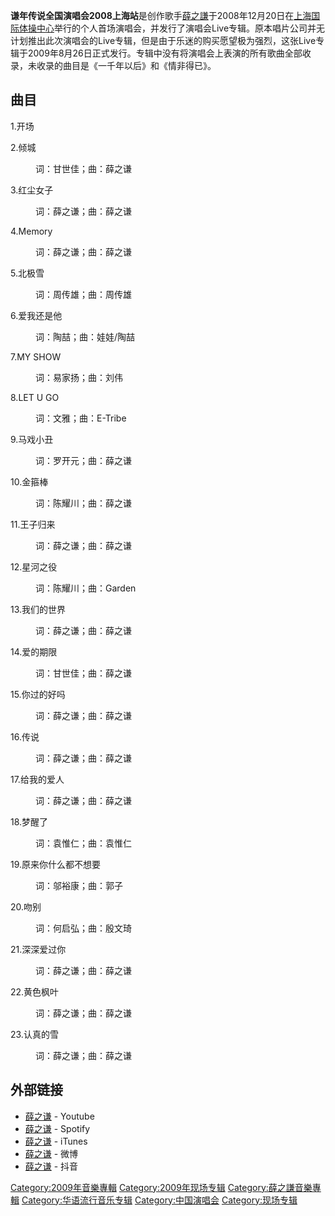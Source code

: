 {{Infobox Album
| Name = 谦年传说全国演唱会上海站
| Type = 現場
| Artist = 薛之謙
| Cover = JACKY Live Concert 2008 IN Shanghai.jpg
| Recorded = 2009年
| Released = 2009年8月26日
| Genre = [[華語流行音樂|華語流行音樂]]
| Label = 制作：[[上腾娱乐|上腾娱乐]]<br/> 授权：[[环球音乐|环球音乐]]<br/> 发行：[[正东唱片|正东唱片]]<br/> 出版：东方影音
|alt=300px}}
'''谦年传说全国演唱会2008上海站'''是创作歌手[[薛之謙|薛之謙]]于2008年12月20日在[[上海国际体操中心|上海国际体操中心]]举行的个人首场演唱会，并发行了演唱会Live专辑。原本唱片公司并无计划推出此次演唱会的Live专辑，但是由于乐迷的购买愿望极为强烈，这张Live专辑于2009年8月26日正式发行。专辑中没有将演唱会上表演的所有歌曲全部收录，未收录的曲目是《一千年以后》和《情非得已》。

== 曲目 ==
1.开场
 
2.倾城
:词：甘世佳；曲：薛之谦
3.红尘女子
:词：薛之谦；曲：薛之谦
4.Memory
:词：薛之谦；曲：薛之谦
5.北极雪
:词：周传雄；曲：周传雄
6.爱我还是他
:词：陶喆；曲：娃娃/陶喆
7.MY SHOW
:词：易家扬；曲：刘伟
8.LET U GO
:词：文雅；曲：E-Tribe
9.马戏小丑
:词：罗开元；曲：薛之谦
10.金箍棒
:词：陈耀川；曲：薛之谦
11.王子归来
:词：薛之谦；曲：薛之谦
12.星河之役
:词：陈耀川；曲：Garden
13.我们的世界
:词：薛之谦；曲：薛之谦
14.爱的期限
:词：甘世佳；曲：薛之谦
15.你过的好吗
:词：薛之谦；曲：薛之谦
16.传说
:词：薛之谦；曲：薛之谦
17.给我的爱人
:词：薛之谦；曲：薛之谦
18.梦醒了
:词：袁惟仁；曲：袁惟仁
19.原来你什么都不想要
:词：邬裕康；曲：郭子
20.吻别
:词：何启弘；曲：殷文琦
21.深深爱过你
:词：薛之谦；曲：薛之谦
22.黄色枫叶
:词：薛之谦；曲：薛之谦
23.认真的雪
:词：薛之谦；曲：薛之谦

==外部链接==
* [https://www.youtube.com/watch?v=XKuL5xaKZHM&list=RDEM-8VHXQLVekn_3sPr3rB8hg 薛之谦] - Youtube
* [https://open.spotify.com/artist/1cg0bYpP5e2DNG0RgK2CMN 薛之谦]{{Wayback|url=https://open.spotify.com/artist/1cg0bYpP5e2DNG0RgK2CMN |date=20190410105101 }} - Spotify
* [https://itunes.apple.com/us/artist/joker-xue/160809474 薛之谦] - iTunes
* [https://m.weibo.cn/profile/1239246050 薛之谦]{{Wayback|url=https://m.weibo.cn/profile/1239246050 |date=20190420040949 }} - 微博
* [https://www.iesdouyin.com/share/user/96392803790 薛之谦]{{Wayback|url=https://www.iesdouyin.com/share/user/96392803790 |date=20190422081959 }} - 抖音

{{薛之谦}}
{{Authority control}}
[[Category:2009年音樂專輯|Category:2009年音樂專輯]]
[[Category:2009年现场专辑|Category:2009年现场专辑]]
[[Category:薛之謙音樂專輯|Category:薛之謙音樂專輯]]
[[Category:华语流行音乐专辑|Category:华语流行音乐专辑]]
[[Category:中国演唱会|Category:中国演唱会]]
[[Category:现场专辑|Category:现场专辑]]